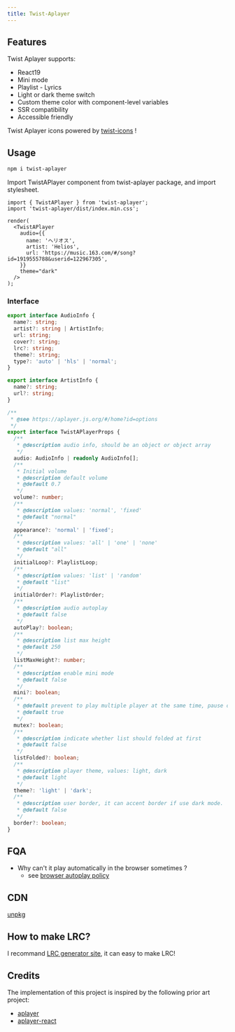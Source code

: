 ```yaml
---
title: Twist-Aplayer
---
```



<Demo />

## Features

Twist Aplayer supports:
- React19
- Mini mode
- Playlist - Lyrics
- Light or dark theme switch
- Custom theme color with component-level variables
- SSR compatibility
- Accessible friendly

Twist Aplayer icons powered by [twist-icons](https://github.com/twist-space/twist-icons) !

## Usage

```bash
npm i twist-aplayer
```

Import TwistAPlayer component from twist-aplayer package, and import stylesheet.

```tsx
import { TwistAPlayer } from 'twist-aplayer';
import 'twist-aplayer/dist/index.min.css';

render(
  <TwistAPlayer
    audio={{
      name: 'ヘリオス',
      artist: 'Helios',
      url: 'https://music.163.com/#/song?id=1919555788&userid=122967305',
    }}
    theme="dark"
  />
);
```

### Interface

```ts
export interface AudioInfo {
  name?: string;
  artist?: string | ArtistInfo;
  url: string;
  cover?: string;
  lrc?: string;
  theme?: string;
  type?: 'auto' | 'hls' | 'normal';
}

export interface ArtistInfo {
  name?: string;
  url?: string;
}

/**
 * @see https://aplayer.js.org/#/home?id=options
 */
export interface TwistAPlayerProps {
  /**
   * @description audio info, should be an object or object array
   */
  audio: AudioInfo | readonly AudioInfo[];
  /**
   * Initial volume
   * @description default volume
   * @default 0.7
   */
  volume?: number;
  /**
   * @description values: 'normal', 'fixed'
   * @default "normal"
   */
  appearance?: 'normal' | 'fixed';
  /**
   * @description values: 'all' | 'one' | 'none'
   * @default "all"
   */
  initialLoop?: PlaylistLoop;
  /**
   * @description values: 'list' | 'random'
   * @default "list"
   */
  initialOrder?: PlaylistOrder;
  /**
   * @description audio autoplay
   * @default false
   */
  autoPlay?: boolean;
  /**
   * @description list max height
   * @default 250
   */
  listMaxHeight?: number;
  /**
   * @description enable mini mode
   * @default false
   */
  mini?: boolean;
  /**
   * @default prevent to play multiple player at the same time, pause other players when this player start play
   * @default true
   */
  mutex?: boolean;
  /**
   * @description indicate whether list should folded at first
   * @default false
   */
  listFolded?: boolean;
  /**
   * @description player theme, values: light, dark
   * @default light
   */
  theme?: 'light' | 'dark';
  /**
   * @description user border, it can accent border if use dark mode.
   * @default false
   */
  border?: boolean;
}
```

## FQA

- Why can't it play automatically in the browser sometimes ?
  - see [browser autoplay policy](https://developer.chrome.com/blog/autoplay)

## CDN

[unpkg](https://app.unpkg.com/twist-aplayer)

## How to make LRC?

I recommand [LRC generator site](https://www.lrcgenerator.com/), it can easy to make LRC!

## Credits

The implementation of this project is inspired by the following prior art project:
- [aplayer](https://github.com/DIYgod/APlayer)
- [aplayer-react](https://github.com/SevenOutman/aplayer-react)